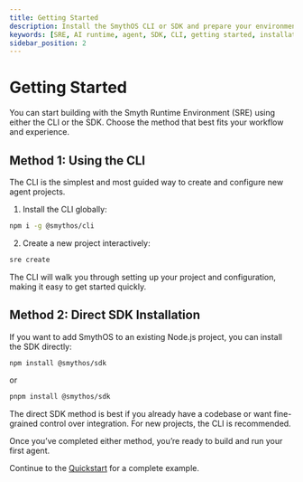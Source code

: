 ```yaml
---
title: Getting Started
description: Install the SmythOS CLI or SDK and prepare your environment for building AI agents.
keywords: [SRE, AI runtime, agent, SDK, CLI, getting started, installation]
sidebar_position: 2
---
```


# Getting Started

<InfoCallout title="Choose Your Path">
You can start building with the Smyth Runtime Environment (SRE) using either the CLI or the SDK. Choose the method that best fits your workflow and experience.
</InfoCallout>

<Spacer size="md" />

## Method 1: Using the CLI <Badge type='Recommended' />

The CLI is the simplest and most guided way to create and configure new agent projects.

1. Install the CLI globally:
```bash
npm i -g @smythos/cli
```

2. Create a new project interactively:
```bash
sre create
```

<InfoCallout title="Step-by-Step Guidance">
The CLI will walk you through setting up your project and configuration, making it easy to get started quickly.
</InfoCallout>

<Spacer size="md" />

## Method 2: Direct SDK Installation

If you want to add SmythOS to an existing Node.js project, you can install the SDK directly:

```bash
npm install @smythos/sdk
```
or 

```bash
pnpm install @smythos/sdk
```

<WarningCallout title="When to Use the SDK Install">
The direct SDK method is best if you already have a codebase or want fine-grained control over integration.  
For new projects, the CLI is recommended.
</WarningCallout>

<Spacer size="md" />

Once you’ve completed either method, you’re ready to build and run your first agent.

Continue to the [Quickstart](/docs/agent-runtime/quickstart) for a complete example.

<Spacer size="md" />
